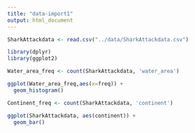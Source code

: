 ```yaml
---
title: "data-import1"
output: html_document
---
```


```r
SharkAttackdata <- read.csv("../data/SharkAttackdata.csv")
```


```r
library(dplyr)
library(ggplot2)
```



```r
Water_area_freq <- count(SharkAttackdata, 'water_area')
```


```r
ggplot(Water_area_freq,aes(x=freq)) +
  geom_histogram()
```
```r
Continent_freq <- count(SharkAttackdata, 'continent')
```


```r
ggplot(SharkAttackdata, aes(continent)) +
  geom_bar()
```

